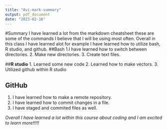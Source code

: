```yaml
---
title: "Avi-mark-summary"
output: pdf_document
date: "2023-02-16"
---
```

#Summary
I have learned a lot from the markdown cheatsheet these are some of the commands I believe that I will be using most often. Overall in this class I have learned alot for example I have learned how to utilize bash, R studio, and github.
##Bash
1.I have learned how to switch between directories.
2. Make new directories.
3. Create text files.

##**R studio**
1. Learned some new code
2. Learned how to make vectors. 
3. Utilized github within R studio

## GitHub
1. I have learned how to make a remote repository.
2. I have learned how to commit changes in a file.
3. I have staged and commited files as well.

*Overall I have learned a lot within this course about coding and I am excited to learn more!!!!!*
